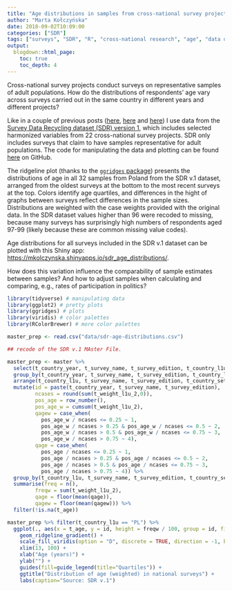 ```yaml
---
title: "Age distributions in samples from cross-national survey projects"
author: "Marta Kołczyńska"
date: 2018-09-02T10:09:00
categories: ["SDR"]
tags: ["surveys", "SDR", "R", "cross-national research", "age", "data quality", "survey data harmonization", "shiny"]
output: 
  blogdown::html_page:
    toc: true
    toc_depth: 4
---
```


Cross-national survey projects conduct surveys on representative samples of adult populations.
How do the distributions of respondents' age vary across surveys carried out in the same country in different years and different projects?

Like in a couple of previous posts ([here](https://martakolczynska.com/post/sdr-exploration/){target="_blank"}, [here](https://martakolczynska.com/post/education-sdr-oecd/) and [here](https://martakolczynska.com/post/sdr-demonstrations-multiplets/)) I use data from the [Survey Data Recycling dataset (SDR) version 1](https://dataverse.harvard.edu/dataset.xhtml?persistentId=doi:10.7910/DVN/VWGF5Q){target="_blank"}, which includes selected harmonized variables from 22 cross-national survey projects. SDR only includes surveys that claim to have samples representative for adult populations. The code for manipulating the data and plotting can be found [here](https://github.com/mkolczynska/martakolczynska/blob/master/content/post/sdr-age-distributions.Rmd){target="_blank"} on GitHub.

The ridgeline plot (thanks to the [`ggridges` package](https://github.com/clauswilke/ggridges){target="_blank"}) presents the distributions of age in all 32 samples from Poland from the SDR v.1 dataset, arranged from the oldest surveys at the bottom to the most recent surveys at the top. Colors identify age quartiles, and differences in the hight of graphs between surveys reflect differences in the sample sizes. Distributions are weighted with the case weights provided with the original data. In the SDR dataset values higher than 96 were recoded to missing, because many surveys has surprisingly high numbers of respondents aged 97-99 (likely because these are common missing value codes).

Age distributions for all surveys included in the SDR v.1 dataset can be plotted with this Shiny app: [https://mkolczynska.shinyapps.io/sdr_age_distributions/](https://mkolczynska.shinyapps.io/sdr_age_distributions/){target="_blank"}.

How does this variation influence the comparability of sample estimates between samples? And how to adjust samples when calculating and comparing, e.g., rates of participation in politics?

```r
library(tidyverse) # manipulating data
library(ggplot2) # pretty plots
library(ggridges) # plots
library(viridis) # color palettes
library(RColorBrewer) # more color palettes

master_prep <- read.csv("data/sdr-age-distributions.csv")

```

```r
## recode of the SDR v.1 MAster File.

master_prep <- master %>%
  select(t_country_year, t_survey_name, t_survey_edition, t_country_l1u, t_country_set, t_age, t_weight_l1u_2) %>%
  group_by(t_country_year, t_survey_name, t_survey_edition, t_country_l1u, t_country_set) %>%
  arrange(t_country_l1u, t_survey_name, t_survey_edition, t_country_set, t_country_year, t_age) %>%
  mutate(id = paste(t_country_year, t_survey_name, t_survey_edition),
         ncases = round(sum(t_weight_l1u_2,0)),
         pos_age = row_number(),
         pos_age_w = cumsum(t_weight_l1u_2),
         qagew = case_when(
           pos_age_w / ncases <= 0.25 ~ 1,
           pos_age_w / ncases > 0.25 & pos_age_w / ncases <= 0.5 ~ 2,
           pos_age_w / ncases > 0.5 & pos_age_w / ncases <= 0.75 ~ 3,
           pos_age_w / ncases > 0.75 ~ 4),
         qage = case_when(
           pos_age / ncases <= 0.25 ~ 1,
           pos_age / ncases > 0.25 & pos_age / ncases <= 0.5 ~ 2,
           pos_age / ncases > 0.5 & pos_age / ncases <= 0.75 ~ 3,
           pos_age / ncases > 0.75 ~ 4)) %>% 
  group_by(t_country_l1u, t_survey_name, t_survey_edition, t_country_set, t_country_year, t_age) %>%
  summarise(freq = n(),
         freqw = sum(t_weight_l1u_2),
         qage = floor(mean(qage)),
         qagew = floor(mean(qagew))) %>%
  filter(!is.na(t_age))
```


```r

master_prep %>% filter(t_country_l1u == "PL") %>% 
  ggplot(., aes(x = t_age, y = id, height = freqw / 100, group = id, fill = factor(qagew))) + 
    geom_ridgeline_gradient() +
    scale_fill_viridis(option = "D", discrete = TRUE, direction = -1, begin = 0.4, end = 0.98) +
    xlim(13, 100) +
    xlab("Age (years)") + 
    ylab("") +
    guides(fill=guide_legend(title="Quartiles")) + 
    ggtitle("Distribution of age (weighted) in national surveys") +
    labs(caption="Source: SDR v.1") 

```


